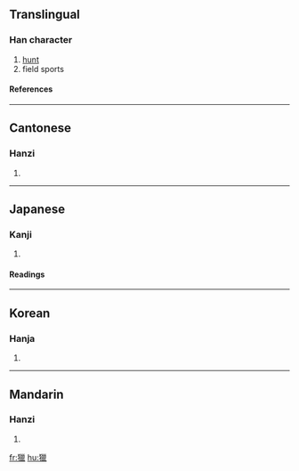 {{see|猎|獵}}

==Translingual==
===Han character===
{{Han char|rn=94|rad=犬|as=15|sn=18|four=4221<sub>6</sub>|canj=大竹女女女 (KHVVV)}}
# [[hunt]]
# field sports
====References====
{{Han ref|kx=0720.270|dkj=20768|dj=1132.130|hdz=21376.070|uh=7375|ud=29557|bh=C279|bd=49785}}

----
==Cantonese==
===Hanzi===
{{yue-hanzi|jyut=|y=lip6}}
# {{defn|Cantonese}}

----
==Japanese==
===Kanji===
{{ja-kanji|grade=|rs=犬15}}
# {{defn|Japanese}} 
====Readings====
{{ja-readings|on=[[りょう]] (ryō)|kun=[[かり]] (kari), [[かる]] (karu)}}

----
==Korean==
===Hanja===
{{ko-hanja|hangeul=렵>엽|eumhun=|rv=ryeop>yeop|mr=ryŏp>yŏp|y=leyp>eyp}}
# {{defn|Korean}}

----
==Mandarin==
===Hanzi===
{{cmn-hanzi|sim=猎|pin=[[jǐng]] (jing3), [[liè]] (lie4)|wg=ching<sup>3</sup>, lieh<sup>4</sup>}}
# {{defn|Mandarin}}

[[fr:獵]]
[[hu:獵]]
